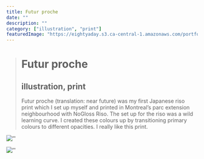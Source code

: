 ```yaml
---
title: Futur proche
date: ""
description: ""
category: ["illustration", "print"]
featuredImage: "https://eightyaday.s3.ca-central-1.amazonaws.com/portfolio/futur-proche/futur-proche-preview.jpg"
---
```


> # Futur proche
>
> ## illustration, print
>
> Futur proche (translation: near future) was my first Japanese riso print which I set up myself and printed in Montreal’s parc extension neighbourhood with NoGloss Riso. The set up for the riso was a wild learning curve. I created these colours up by transitioning primary colours to different opacities. I really like this print.

![''](https://eightyaday.s3.ca-central-1.amazonaws.com/portfolio/futur-proche/futur-proche-01.jpg)

![''](https://eightyaday.s3.ca-central-1.amazonaws.com/portfolio/futur-proche/futur-proche-02.jpg)
